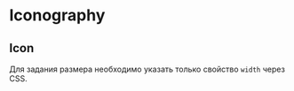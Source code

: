 

<Meta title="Iconography" />

# Iconography

<IconGallery>
	<IconItem name="ability">
		<Icon type="ability" className={style.icon_em}/>
	</IconItem>
	<IconItem name="accuracy">
		<Icon type="accuracy" className={style.icon_em}/>
	</IconItem>
	<IconItem name="clock">
		<Icon type="clock" className={style.icon_em}/>
	</IconItem>
	<IconItem name="cross">
		<Icon type="cross" className={style.icon_em}/>
	</IconItem>
	<IconItem name="diagram">
		<Icon type="diagram" className={style.icon_em}/>
	</IconItem>
	<IconItem name="flag">
		<Icon type="flag" className={style.icon_em}/>
	</IconItem>
	<IconItem name="full_screen">
		<Icon type="full_screen" className={style.icon_em}/>
	</IconItem>
	<IconItem name="hit">
		<Icon type="hit" className={style.icon_em}/>
	</IconItem>
	<IconItem name="info">
		<Icon type="info" className={style.icon_em}/>
	</IconItem>
	<IconItem name="left">
		<Icon type="left" className={style.icon_em}/>
	</IconItem>
	<IconItem name="play">
		<Icon type="play" className={style.icon_em}/>
	</IconItem>
	<IconItem name="repeat">
		<Icon type="repeat" className={style.icon_em}/>
	</IconItem>
	<IconItem name="shot">
		<Icon type="shot" className={style.icon_em}/>
	</IconItem>
</IconGallery>

## Icon
Для задания размера необходимо указать только свойство `width` через CSS.

<ArgsTable of={Icon}/>